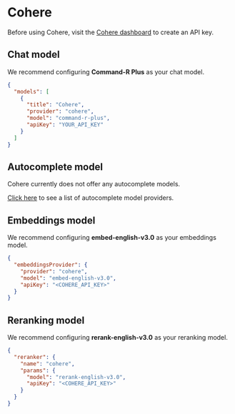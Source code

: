 
# Cohere

Before using Cohere, visit the [Cohere dashboard](https://dashboard.cohere.com/api-keys) to create an API key.

## Chat model

We recommend configuring **Command-R Plus** as your chat model.

```json title="config.json (Deprecated)"
{
  "models": [
    {
      "title": "Cohere",
      "provider": "cohere",
      "model": "command-r-plus",
      "apiKey": "YOUR_API_KEY"
    }
  ]
}
```

## Autocomplete model

Cohere currently does not offer any autocomplete models.

[Click here](../../model-types/autocomplete.md) to see a list of autocomplete model providers.

## Embeddings model

We recommend configuring **embed-english-v3.0** as your embeddings model.

```json title="config.json (Deprecated)"
{
  "embeddingsProvider": {
    "provider": "cohere",
    "model": "embed-english-v3.0",
    "apiKey": "<COHERE_API_KEY>"
  }
}
```

## Reranking model

We recommend configuring **rerank-english-v3.0** as your reranking model.

```json title="config.json (Deprecated)"
{
  "reranker": {
    "name": "cohere",
    "params": {
      "model": "rerank-english-v3.0",
      "apiKey": "<COHERE_API_KEY>"
    }
  }
}
```
